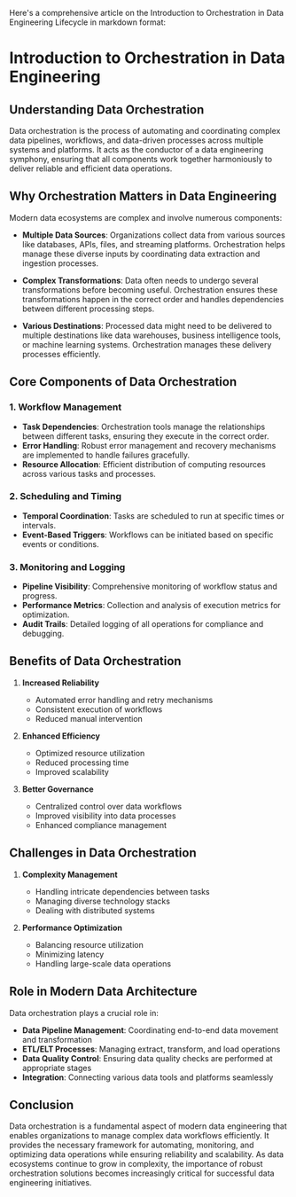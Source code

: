 Here's a comprehensive article on the Introduction to Orchestration in Data Engineering Lifecycle in markdown format:

# Introduction to Orchestration in Data Engineering

## Understanding Data Orchestration

Data orchestration is the process of automating and coordinating complex data pipelines, workflows, and data-driven processes across multiple systems and platforms. It acts as the conductor of a data engineering symphony, ensuring that all components work together harmoniously to deliver reliable and efficient data operations.

## Why Orchestration Matters in Data Engineering

Modern data ecosystems are complex and involve numerous components:
* **Multiple Data Sources**: Organizations collect data from various sources like databases, APIs, files, and streaming platforms. Orchestration helps manage these diverse inputs by coordinating data extraction and ingestion processes.

* **Complex Transformations**: Data often needs to undergo several transformations before becoming useful. Orchestration ensures these transformations happen in the correct order and handles dependencies between different processing steps.

* **Various Destinations**: Processed data might need to be delivered to multiple destinations like data warehouses, business intelligence tools, or machine learning systems. Orchestration manages these delivery processes efficiently.

## Core Components of Data Orchestration

### 1. Workflow Management
* **Task Dependencies**: Orchestration tools manage the relationships between different tasks, ensuring they execute in the correct order.
* **Error Handling**: Robust error management and recovery mechanisms are implemented to handle failures gracefully.
* **Resource Allocation**: Efficient distribution of computing resources across various tasks and processes.

### 2. Scheduling and Timing
* **Temporal Coordination**: Tasks are scheduled to run at specific times or intervals.
* **Event-Based Triggers**: Workflows can be initiated based on specific events or conditions.

### 3. Monitoring and Logging
* **Pipeline Visibility**: Comprehensive monitoring of workflow status and progress.
* **Performance Metrics**: Collection and analysis of execution metrics for optimization.
* **Audit Trails**: Detailed logging of all operations for compliance and debugging.

## Benefits of Data Orchestration

1. **Increased Reliability**
   * Automated error handling and retry mechanisms
   * Consistent execution of workflows
   * Reduced manual intervention

2. **Enhanced Efficiency**
   * Optimized resource utilization
   * Reduced processing time
   * Improved scalability

3. **Better Governance**
   * Centralized control over data workflows
   * Improved visibility into data processes
   * Enhanced compliance management

## Challenges in Data Orchestration

1. **Complexity Management**
   * Handling intricate dependencies between tasks
   * Managing diverse technology stacks
   * Dealing with distributed systems

2. **Performance Optimization**
   * Balancing resource utilization
   * Minimizing latency
   * Handling large-scale data operations

## Role in Modern Data Architecture

Data orchestration plays a crucial role in:
* **Data Pipeline Management**: Coordinating end-to-end data movement and transformation
* **ETL/ELT Processes**: Managing extract, transform, and load operations
* **Data Quality Control**: Ensuring data quality checks are performed at appropriate stages
* **Integration**: Connecting various data tools and platforms seamlessly

## Conclusion

Data orchestration is a fundamental aspect of modern data engineering that enables organizations to manage complex data workflows efficiently. It provides the necessary framework for automating, monitoring, and optimizing data operations while ensuring reliability and scalability. As data ecosystems continue to grow in complexity, the importance of robust orchestration solutions becomes increasingly critical for successful data engineering initiatives.